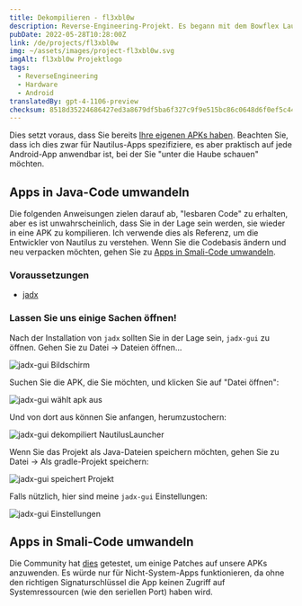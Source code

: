```yaml
---
title: Dekompilieren - fl3xbl0w
description: Reverse-Engineering-Projekt. Es begann mit dem Bowflex Laufband 22, wurde aber verallgemeinert für jede von Nautilus Inc. (Nautilus, Bowflex, Schwinn) verkaufte Android-Maschine.
pubDate: 2022-05-28T10:28:00Z
link: /de/projects/fl3xbl0w
img: ~/assets/images/project-fl3xbl0w.svg
imgAlt: fl3xbl0w Projektlogo
tags:
  - ReverseEngineering
  - Hardware
  - Android
translatedBy: gpt-4-1106-preview
checksum: 8518d35224686427ed3a8679df5ba6f327c9f9e515bc86c0648d6f0ef5c44c0d
---
```



Dies setzt voraus, dass Sie bereits [Ihre eigenen APKs haben](/de/projects/fl3xbl0w/backup). Beachten Sie, dass ich dies zwar für Nautilus-Apps spezifiziere, es aber praktisch auf jede Android-App anwendbar ist, bei der Sie "unter die Haube schauen" möchten.

## Apps in Java-Code umwandeln

Die folgenden Anweisungen zielen darauf ab, "lesbaren Code" zu erhalten, aber es ist unwahrscheinlich, dass Sie in der Lage sein werden, sie wieder in eine APK zu kompilieren. Ich verwende dies als Referenz, um die Entwickler von Nautilus zu verstehen. Wenn Sie die Codebasis ändern und neu verpacken möchten, gehen Sie zu [Apps in Smali-Code umwandeln](#apps-in-smali-code-umwandeln).

### Voraussetzungen

- [jadx](https://github.com/skylot/jadx)

### Lassen Sie uns einige Sachen öffnen!

Nach der Installation von `jadx` sollten Sie in der Lage sein, `jadx-gui` zu öffnen. Gehen Sie zu Datei -> Dateien öffnen...

<Image src={JadxGUIScreen} alt="jadx-gui Bildschirm" format="webp" />

Suchen Sie die APK, die Sie möchten, und klicken Sie auf "Datei öffnen":

<Image src={JadxGUISelect} alt="jadx-gui wählt apk aus" format="webp" />

Und von dort aus können Sie anfangen, herumzustochern:

<Image src={JadxGUIOpened} alt="jadx-gui dekompiliert NautilusLauncher" format="webp" />

Wenn Sie das Projekt als Java-Dateien speichern möchten, gehen Sie zu Datei -> Als gradle-Projekt speichern:

<Image src={JadxGUISave} alt="jadx-gui speichert Projekt" format="webp" />

Falls nützlich, hier sind meine `jadx-gui` Einstellungen:

<Image src={JadxGUIPrefs} alt="jadx-gui Einstellungen" format="webp" />

## Apps in Smali-Code umwandeln

Die Community hat [dies](https://www.reddit.com/r/Bowflex/comments/mi8wdo/unlocking_bowflex_velocore/) getestet, um einige Patches auf unsere APKs anzuwenden. Es würde nur für Nicht-System-Apps funktionieren, da ohne den richtigen Signaturschlüssel die App keinen Zugriff auf Systemressourcen (wie den seriellen Port) haben wird.
